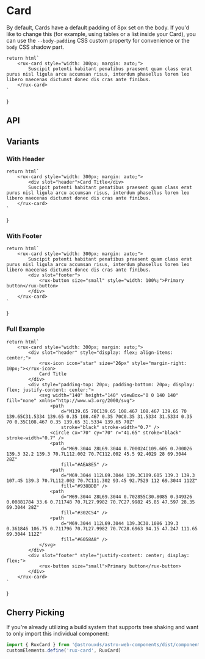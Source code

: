 
<Meta of={CardStories} />

# Card

By default, Cards have a default padding of 8px set on the body. If you'd like to change this (for example, using tables or a list inside your Card), you can use the `--body-padding` CSS custom property for convenience or the `body` CSS shadow part.

    return html`
        <rux-card style="width: 300px; margin: auto;">
            Suscipit potenti habitant penatibus praesent quam class erat purus nisl ligula arcu accumsan risus, interdum phasellus lorem leo libero maecenas dictumst donec dis cras ante finibus.
        </rux-card>
    `
}

<Canvas>
  <Story of={CardStories.Default_} />
</Canvas>

## API

<Controls />

## Variants

### With Header

    return html`
        <rux-card style="width: 300px; margin: auto;">
			<div slot="header">Card Title</div>
            Suscipit potenti habitant penatibus praesent quam class erat purus nisl ligula arcu accumsan risus, interdum phasellus lorem leo libero maecenas dictumst donec dis cras ante finibus.
        </rux-card>
    `
}

<Canvas>
  <Story of={CardStories.WithHeader_} />
</Canvas>

### With Footer

    return html`
        <rux-card style="width: 300px; margin: auto;">
            Suscipit potenti habitant penatibus praesent quam class erat purus nisl ligula arcu accumsan risus, interdum phasellus lorem leo libero maecenas dictumst donec dis cras ante finibus.
			<div slot="footer">
				<rux-button size="small" style="width: 100%;">Primary button</rux-button>
			</div>
        </rux-card>
    `
}

<Canvas>
  <Story of={CardStories.WithFooter_} />
</Canvas>

### Full Example

    return html`
        <rux-card style="width: 300px; margin: auto;">
			<div slot="header" style="display: flex; align-items: center;">
				<rux-icon icon="star" size="26px" style="margin-right: 10px;"></rux-icon>
				Card Title
			</div>
			<div style="padding-top: 20px; padding-bottom: 20px; display: flex; justify-content: center;">
				<svg width="140" height="140" viewBox="0 0 140 140" fill="none" xmlns="http://www.w3.org/2000/svg">
					<path
						d="M139.65 70C139.65 108.467 108.467 139.65 70 139.65C31.5334 139.65 0.35 108.467 0.35 70C0.35 31.5334 31.5334 0.35 70 0.35C108.467 0.35 139.65 31.5334 139.65 70Z"
						stroke="black" stroke-width="0.7" />
					<circle cx="70" cy="70" r="41.65" stroke="black" stroke-width="0.7" />
					<path
						d="M69.3044 28L69.3044 0.700024C109.605 0.700026 139.3 32.2 139.3 70.7L112.002 70.7C112.002 45.5 92.4029 28 69.3044 28Z"
						fill="#AEA8E5" />
					<path
						d="M69.3044 112L69.3044 139.3C109.605 139.3 139.3 107.45 139.3 70.7L112.002 70.7C111.302 93.45 92.7529 112 69.3044 112Z"
						fill="#938BDB" />
					<path
						d="M69.3044 28L69.3044 0.702855C30.8085 0.349326 0.00881784 33.6 0.711748 70.7L27.9982 70.7C27.9982 45.85 47.597 28.35 69.3044 28Z"
						fill="#302C54" />
					<path
						d="M69.3044 112L69.3044 139.3C30.1086 139.3 0.361846 106.75 0.711796 70.7L27.9982 70.7C28.6963 94.15 47.247 111.65 69.3044 112Z"
						fill="#6058A8" />
				</svg>
			</div>
			<div slot="footer" style="justify-content: center; display: flex;">
				<rux-button size="small">Primary button</rux-button>
			</div>
		</rux-card>
    `
}

<Canvas>
  <Story of={CardStories.FullExample_} />
</Canvas>

## Cherry Picking

If you're already utilizing a build system that supports tree shaking and want to only import this individual component:

```js
import { RuxCard } from '@astrouxds/astro-web-components/dist/components/rux-card'
customElements.define('rux-card', RuxCard)
```
